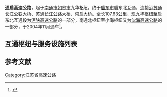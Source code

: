{{中国高速公路信息框
|名称=沈海高速公路（南通北 - 小海）<br/>沪陕高速公路（九华 - 启东北）
|编号=G15/G40
|自定头部=[[File:China_Expwy_G15_sign_with_name.svg|80px]][[File:China_Expwy_G40_sign_with_name.svg|80px]]
|路线简称=通启
|起点=[[南通市|南通市]]
|终点=[[启东市|启东市]]
|已通车里程=107.63
|最近通车日期=2004年11月
}}
'''通启高速公路'''，起于[[南通市|南通市]][[如皋市|如皋市]]九华枢纽，终于[[启东市|启东市]]启东北互通，连接[[沪苏通长江公铁大桥|沪苏通长江公铁大桥]]、[[苏通长江公路大桥|苏通长江公路大桥]]、[[崇启大桥|崇启大桥]]。全长107.63公里，现九华枢纽至启东北互通段为[[沪陕高速公路|沪陕高速公路]]的一部分，南通北枢纽至小海枢纽又为[[沈海高速公路|沈海高速公路]]的一部分，于2004年11月通车<ref>{{Cite web|url=http://www.chinahighway.org/view/711.html|title=通启高速公路 _南通至启动高速公路_通启高速公路最新信息大全-中国高速公路网|accessdate=2020-10-21|work=www.chinahighway.org|archive-date=2020-01-14|archive-url=https://web.archive.org/web/20200114094556/http://www.chinahighway.org/view/711.html|dead-url=no}}</ref>。

==互通枢纽与服务设施列表==
{{Start expwy exit box|place=1}}
{{Expwy exit group|{{China Expwy Name|G40|路段}}|place=1}}
{{Expwy exit item|type=EH|name=九华|place=[[南通市|南通市]]<br/>[[如皋市|如皋市]]|place rows=1|highway connection={{China Expwy Name|S79|P=jiangsu|L1=G40|[[宁通高速公路|宁通高速]]}}|road connection=九华路|comment=南通方向限宁通高速南京方向、启东方向限宁通高速南通方向}}
{{Expwy exit item|type=H|name=平潮北|place=[[南通市|南通市]]<br/>[[通州区_(南通市)|通州区]]|place rows=1|highway connection={{China Expwy Name|S19|P=Jiangsu}}}}
{{Expwy exit item|type=E|name=陈桥|place=[[南通市|南通市]]<br/>[[崇川区|崇川区]]|place rows=1|road connection=[[通宁大道|通宁大道]]}}
{{Expwy exit group|{{China Expwy Name|G40|L1=G15|路段}}|place=1}}
{{Expwy exit item|type=EH|name=南通北|place=[[南通市|南通市]]<br/>[[通州区_(南通市)|通州区]]|place rows=5|highway connection={{China Expwy Name|G15}}|road connection=通京大道}}
{{Expwy exit item|type=H|name=兴东|highway connection={{China Expwy Name|S15|P=Jiangsu}}}}
{{Expwy exit item|type=E|name=兴仁|road connection={{中国省道名|335|P=江苏}}}}
{{Expwy exit item|type=S|name=先锋}}
{{Expwy exit item|type=E|name=先锋|road connection=先锋路<br/>世纪大道}}
{{Expwy exit group|{{China Expwy Name|G40|路段}}|place=1}}
{{Expwy exit item|type=EH|name=小海|place=[[南通市|南通市]]<br/>[[崇川区|崇川区]]|place rows=1|highway connection={{China Expwy Name|G15}}|road connection=[[东方大道|东方大道]]<br/>[[通沪大道|通沪大道]]}}
{{Expwy exit item|type=E|name=叠石桥|place=[[南通市|南通市]]<br/>[[海门区|海门区]]|place rows=4|road connection=叠港路（{{中国国道名|228}}）}}
{{Expwy exit item|type=E|name=海门|road connection=江海北路}}
{{Expwy exit item|type=P|name=麒麟}}
{{Expwy exit item|type=E|name=悦来|road connection=包临路（{{中国省道名|434|P=江苏}}）}}
{{Expwy exit item|type=E|name=大生|place=[[南通市|南通市]]<br/>[[启东市|启东市]]|place rows=3|road connection=吕北公路（{{中国省道名|433|P=江苏}}）}}
{{Expwy exit item|type=H|name=启东北|highway connection={{China Expwy Name|S28|P=江苏}}}}
{{Expwy exit item|type=E|name=启东北|road connection={{中国省道名|255|P=江苏}}|highway connection={{China Expwy Name|G40|[[崇启大桥|崇启大桥]]}}}}
{{End expwy exit box|place=1}}

==参考文献==
{{reflist}}
{{江苏省高速公路}}
[[Category:江苏省高速公路|Category:江苏省高速公路]]